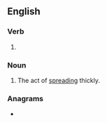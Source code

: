 ==English==

===Verb===
{{head|en|verb form}}

# {{present participle of|slather|lang=en|nocat=1}}

===Noun===
{{en-noun}}

# The act of [[spread]]ing thickly.

===Anagrams===
* {{anagrams|en|a=aeghilnrst|Earthlings|earthlings|heartlings|latherings}}